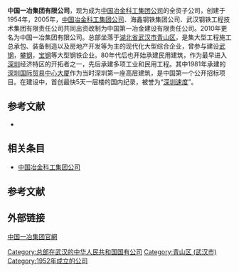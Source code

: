 '''中国一冶集团有限公司'''，现为成为[[中国冶金科工集团公司|中国冶金科工集团公司]]的全资子公司，创建于1954年，2005年，[[中国冶金科工集团公司|中国冶金科工集团公司]]、海鑫钢铁集团公司、武汉钢铁工程技术集团有限责任公司共同出资改制为中国第一冶金建设有限责任公司。2010年更名为中国一冶集团有限公司。总部坐落于[[湖北省|湖北省]][[武汉市|武汉市]][[青山区_(武汉市)|青山区]]，是集大型工程施工总承包、装备制造以及房地产开发等为主的现代化大型综合企业，曾参与建设[[武钢|武钢]]，[[攀钢|攀钢]]，[[宝钢|宝钢]]等大型钢铁企业。80年代后也开始承建民用建筑，作为最早进入[[深圳|深圳]]经济特区的开拓者之一，先后承建多项工业和民用工程。其中1981年承建的[[深圳国际贸易中心大厦|深圳国际贸易中心大厦]]作为当时深圳第一座高层建筑，是中国第一个公开招标项目。在建设中，首创最快5天一层楼的国内纪录，被誉为“[[深圳速度|深圳速度]]”。

==参考文献==
<div class="references-small">
<references></references>
</div>

* {{cite web|title=青山区志·第八篇 驻区工业|url=http://www.whfz.gov.cn:8080/pub/dqwx/qz/qsqz/ml/dbp/|accessdate=2011-06-07|archive-date=2016-03-06|archive-url=https://web.archive.org/web/20160306033328/http://www.whfz.gov.cn:8080/pub/dqwx/qz/qsqz/ml/dbp/|dead-url=no}}

== 相关条目 ==
*[[中国冶金科工集团公司|中国冶金科工集团公司]]

==参考文献==
{{reflist}}

==外部链接==
[http://www.cfmcc.com/ 中国一冶集团官網]{{Wayback|url=http://www.cfmcc.com/ |date=20201022113719 }}{{zh-cn}}


{{wuhan-stub}}
[[Category:总部在武汉的中华人民共和国国有公司|Category:总部在武汉的中华人民共和国国有公司]]
[[Category:青山区_(武汉市)|Category:青山区 (武汉市)]]
[[Category:1952年成立的公司|Category:1952年成立的公司]]